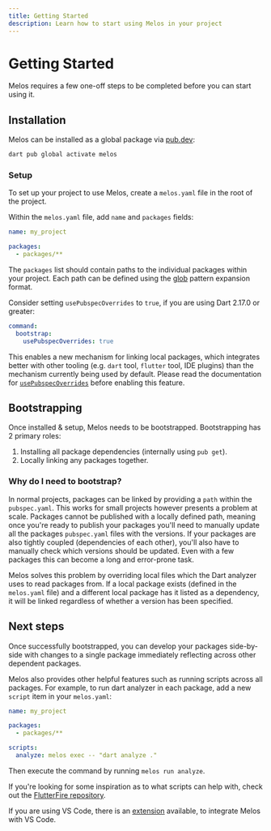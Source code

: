 ```yaml
---
title: Getting Started
description: Learn how to start using Melos in your project
---
```


# Getting Started

Melos requires a few one-off steps to be completed before you can start using it.

## Installation

Melos can be installed as a global package via [pub.dev](https://pub.dev/):

```bash
dart pub global activate melos
```

### Setup

To set up your project to use Melos, create a `melos.yaml` file in the root of the project.

Within the `melos.yaml` file, add `name` and `packages` fields:

```yaml
name: my_project

packages:
  - packages/**
```

The `packages` list should contain paths to the individual packages within your project. Each path
can be defined using the [glob](https://docs.python.org/3/library/glob.html) pattern expansion format.

Consider setting `usePubspecOverrides` to `true`, if you are using Dart 2.17.0 or greater:

```yaml
command:
  bootstrap:
    usePubspecOverrides: true
```

This enables a new mechanism for linking local packages, which integrates better with other tooling
(e.g. `dart` tool, `flutter` tool, IDE plugins) than the mechanism currently being used
by default. Please read the documentation for [`usePubspecOverrides`](/configuration/overview#commandbootstrapusepubspecoverrides)
before enabling this feature.

## Bootstrapping

Once installed & setup, Melos needs to be bootstrapped. Bootstrapping has 2 primary roles:

1. Installing all package dependencies (internally using `pub get`).
2. Locally linking any packages together.

### Why do I need to bootstrap?

In normal projects, packages can be linked by providing a `path` within the `pubspec.yaml`. This works for small
projects however presents a problem at scale. Packages cannot be published with a locally defined path, meaning
once you're ready to publish your packages you'll need to manually update all the packages `pubspec.yaml` files
with the versions. If your packages are also tightly coupled (dependencies of each other), you'll also have to manually
check which versions should be updated. Even with a few packages this can become a long and error-prone task.

Melos solves this problem by overriding local files which the Dart analyzer uses to read packages from. If a local package
exists (defined in the `melos.yaml` file) and a different local package has it listed as a dependency, it will be linked
regardless of whether a version has been specified.

## Next steps

Once successfully bootstrapped, you can develop your packages side-by-side with changes to a single package immediately reflecting
across other dependent packages.

Melos also provides other helpful features such as running scripts across all packages. For example, to run dart analyzer in each package, add a new `script` item in your `melos.yaml`:

```yaml
name: my_project

packages:
  - packages/**

scripts:
  analyze: melos exec -- "dart analyze ."
```

Then execute the command by running `melos run analyze`.

If you're looking for some inspiration as to what scripts can help with, check out the
[FlutterFire repository](https://github.com/FirebaseExtended/flutterfire/blob/master/melos.yaml).

If you are using VS Code, there is an [extension](/ide-support#vs-code) available, to integrate Melos with VS Code.
